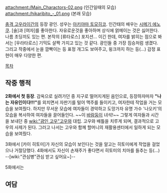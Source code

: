 attachment:/Main_Charactors-02.png
(인간일때의 모습)
attachment:/hikaribito_-_01.png
(본래 모습)

[[충격 고우라이간]]의 등장 광인. 성우는 [[아키야마 토모히코]]. 인간태의 배우는 [[시메기 에노쿠]].
[술]과 [여자]를 좋아한다. 자유로운것을 좋아하며 상식에 얽메이는 것은 싫어한다. 나름 초딩끼도 있는 편. 본작의 [류타로스] 포지션... 이긴 한데, 여자를 밝히는 점으로 봐서는 [우라타로스] 기믹도 살짝 가지고 있는 것 같다.
광인들 중 가장 짐승처럼 생겼다. 그리고 작중에서 눈을 깜빡이는 등 표정 개그도 보여주고, 윙크까지 하는 등(...) 감정 표현이 매우 다양한 편.

[[목차]]

== 작중 행적 ==
'''2화에서 첫 등장'''. 감옥으로 실려가던 중 지구로 떨어지게된 음인으로, 등장하자마자 '''"나는 자유인이다!!!"'''를 외치면서 자판기를 털어 맥주를 들이키고, 여자한테 작업을 거는 모습을 보여줬다. 하지만 무서운 모습에 여자들이 경악하고 도망가자 유명 가수 '나오키'의 모습을 복사하여 여자들을 끌어들인다. ~~이 [[바람둥이]] 녀석!~~ 그렇게 여자들과 시간을 보내던 중 [[wiki:"광인 고우"고우]]와 대립. 고우와 배틀을 치루게 되며, 결과적으로 고우의 사제가 된다. 그러고 나서는 고우와 함께 할머니의 재활용센터에서 일하게 되는 모습을 보여줬다.

3화에서 [카이 히토미]가 자신의 모습이 보인다는 것을 알고는 히토미에게 작업을 걸었으나 거절당했다. 4화에서도 자신이 손재주가 좋다면서 히토미의 치마를 들추는 등(...) --[wiki:"관심병"관심 받고 싶어요~]--

5화에서는 

== 여담 ==
